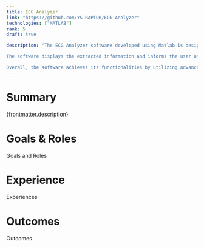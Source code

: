 ```yaml
---
title: ECG Analyzer
link: "https://github.com/YS-RAPTOR/ECG-Analyzer"
technologies: ["MATLAB"]
rank: 5
draft: true

description: "The ECG Analyzer software developed using Matlab is designed to efficiently filter out noise in ECG signals and accurately label different artifacts such as the QRS complex, P wave, and T wave. The software can extract important data, including heart rate, PR interval, QT interval, and QRS duration using the labeled artifacts.\n

The software displays the extracted information and informs the user of the results obtained. Additionally, the software can comment on the normalcy of the results received, allowing the user to quickly and easily identify any abnormal findings.\n

Overall, the software achieves its functionalities by utilizing advanced digital signal processing techniques, including filtering, segmentation, feature extraction, and classification. Additionally, the software is equipped with a user-friendly interface, allowing for easy input of ECG data and interpretation of results. This project serves to showcase my proficiency with digital signal processing and MatLab, as well as my analytical skills."
---
```


# Summary

{frontmatter.description}

# Goals & Roles

Goals and Roles

# Experience

Experiences

# Outcomes

Outcomes
